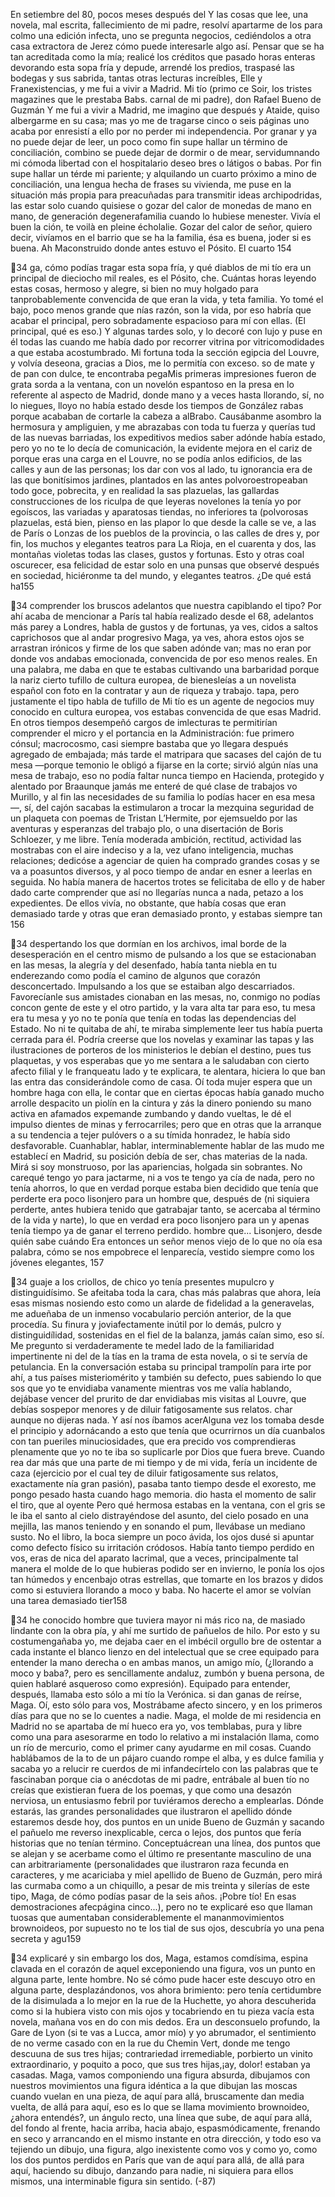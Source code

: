 En setiembre del 80, pocos meses después del
Y las cosas que lee, una novela, mal escrita,
fallecimiento de mi padre, resolví apartarme de los
para colmo una edición infecta, uno se pregunta
negocios, cediéndolos a otra casa extractora de Jerez
cómo puede interesarle algo así. Pensar que se ha
tan acreditada como la mía; realicé los créditos que
pasado horas enteras devorando esta sopa fría y depude, arrendé los predios, traspasé las bodegas y sus
sabrida, tantas otras lecturas increíbles, Elle y Franexistencias, y me fui a vivir a Madrid. Mi tío (primo
ce Soir, los tristes magazines que le prestaba Babs.
carnal de mi padre), don Rafael Bueno de Guzmán
Y me fui a vivir a Madrid, me imagino que después
y Ataide, quiso albergarme en su casa; mas yo me
de tragarse cinco o seis páginas uno acaba por enresistí a ello por no perder mi independencia. Por
granar y ya no puede dejar de leer, un poco como
fin supe hallar un término de conciliación, combino se puede dejar de dormir o de mear, servidumnando mi cómoda libertad con el hospitalario deseo
bres o látigos o babas. Por fin supe hallar un térde mi pariente; y alquilando un cuarto próximo a
mino de conciliación, una lengua hecha de frases
su vivienda, me puse en la situación más propia para
preacuñadas para transmitir ideas archipodridas, las
estar solo cuando quisiese o gozar del calor de
monedas de mano en mano, de generación degenerafamilia cuando lo hubiese menester. Vivía el buen la
ción, te voilà en pleine écholalie. Gozar del calor de
señor, quiero decir, vivíamos en el barrio que se ha
la familia, ésa es buena, joder si es buena. Ah Maconstruido donde antes estuvo el Pósito. El cuarto
154

34
ga, cómo podías tragar esta sopa fría, y qué diablos
de mi tío era un principal de dieciocho mil reales,
es el Pósito, che. Cuántas horas leyendo estas cosas,
hermoso y alegre, si bien no muy holgado para tanprobablemente convencida de que eran la vida, y teta familia. Yo tomé el bajo, poco menos grande que
nías razón, son la vida, por eso habría que acabar
el principal, pero sobradamente espacioso para mí
con ellas. (El principal, qué es eso.) Y algunas tardes
solo, y lo decoré con lujo y puse en él todas las
cuando me había dado por recorrer vitrina por vitricomodidades a que estaba acostumbrado. Mi fortuna toda la sección egipcia del Louvre, y volvía deseona, gracias a Dios, me lo permitía con exceso.
so de mate y de pan con dulce, te encontraba pegaMis primeras impresiones fueron de grata sorda a la ventana, con un novelón espantoso en la
presa en lo referente al aspecto de Madrid, donde
mano y a veces hasta llorando, sí, no lo niegues, lloyo no había estado desde los tiempos de González
rabas porque acababan de cortarle la cabeza a alBrabo. Causábanme asombro la hermosura y ampliguien, y me abrazabas con toda tu fuerza y querías
tud de las nuevas barriadas, los expeditivos medios
saber adónde había estado, pero yo no te lo decía
de comunicación, la evidente mejora en el cariz de
porque eras una carga en el Louvre, no se podía anlos edificios, de las calles y aun de las personas; los
dar con vos al lado, tu ignorancia era de las que
bonitísimos jardines, plantados en las antes polvoroestropeaban todo goce, pobrecita, y en realidad la
sas plazuelas, las gallardas construcciones de los riculpa de que leyeras novelones la tenía yo por egoíscos, las variadas y aparatosas tiendas, no inferiores
ta (polvorosas plazuelas, está bien, pienso en las plapor lo que desde la calle se ve, a las de París o Lonzas de los pueblos de la provincia, o las calles de
dres y, por fin, los muchos y elegantes teatros para
La Rioja, en el cuarenta y dos, las montañas violetas
todas las clases, gustos y fortunas. Esto y otras coal oscurecer, esa felicidad de estar solo en una punsas que observé después en sociedad, hiciéronme
ta del mundo, y elegantes teatros. ¿De qué está ha155

34
comprender los bruscos adelantos que nuestra capiblando el tipo? Por ahí acaba de mencionar a París
tal había realizado desde el 68, adelantos más parey a Londres, habla de gustos y de fortunas, ya ves,
cidos a saltos caprichosos que al andar progresivo
Maga, ya ves, ahora estos ojos se arrastran irónicos
y firme de los que saben adónde van; mas no eran
por donde vos andabas emocionada, convencida de
por eso menos reales. En una palabra, me daba en
que te estabas cultivando una barbaridad porque
la nariz cierto tufillo de cultura europea, de bienesleías a un novelista español con foto en la contratar y aun de riqueza y trabajo.
tapa, pero justamente el tipo habla de tufillo de
Mi tío es un agente de negocios muy conocido en
cultura europea, vos estabas convencida de que esas
Madrid. En otros tiempos desempeñó cargos de imlecturas te permitirían comprender el micro y el
portancia en la Administración: fue primero cónsul;
macrocosmo, casi siempre bastaba que yo llegara
después agregado de embajada; más tarde el matripara que sacases del cajón de tu mesa —porque temonio le obligó a fijarse en la corte; sirvió algún
nías una mesa de trabajo, eso no podía faltar nunca
tiempo en Hacienda, protegido y alentado por Braaunque jamás me enteré de qué clase de trabajos
vo Murillo, y al fin las necesidades de su familia lo
podías hacer en esa mesa—, sí, del cajón sacabas la
estimularon a trocar la mezquina seguridad de un
plaqueta con poemas de Tristan L’Hermite, por ejemsueldo por las aventuras y esperanzas del trabajo
plo, o una disertación de Boris Schloezer, y me
libre. Tenía moderada ambición, rectitud, actividad
las mostrabas con el aire indeciso y a la, vez ufano
inteligencia, muchas relaciones; dedicóse a agenciar
de quien ha comprado grandes cosas y se va a poasuntos diversos, y al poco tiempo de andar en esner a leerlas en seguida. No había manera de hacertos trotes se felicitaba de ello y de haber dado carte comprender que así no llegarías nunca a nada,
petazo a los expedientes. De ellos vivía, no obstante,
que había cosas que eran demasiado tarde y otras
que eran demasiado pronto, y estabas siempre tan
156

34
despertando los que dormían en los archivos, imal borde de la desesperación en el centro mismo de
pulsando a los que se estacionaban en las mesas,
la alegría y del desenfado, había tanta niebla en tu
enderezando como podía el camino de algunos que
corazón desconcertado. Impulsando a los que se estaiban algo descarriados. Favorecíanle sus amistades
cionaban en las mesas, no, conmigo no podías concon gente de este y el otro partido, y la vara alta
tar para eso, tu mesa era tu mesa y yo no te ponía
que tenía en todas las dependencias del Estado. No
ni te quitaba de ahí, te miraba simplemente leer tus
había puerta cerrada para él. Podría creerse que los
novelas y examinar las tapas y las ilustraciones de
porteros de los ministerios le debían el destino, pues
tus plaquetas, y vos esperabas que yo me sentara a
le saludaban con cierto afecto filial y le franqueatu lado y te explicara, te alentara, hiciera lo que
ban las entra das considerándole como de casa. Oí
toda mujer espera que un hombre haga con ella, le
contar que en ciertas épocas había ganado mucho
arrolle despacito un piolín en la cintura y zás la
dinero poniendo su mano activa en afamados expemande zumbando y dando vueltas, le dé el impulso
dientes de minas y ferrocarriles; pero que en otras
que la arranque a su tendencia a tejer pulóvers o a
su tímida honradez, le había sido desfavorable. Cuanhablar, hablar, interminablemente hablar de las mudo me establecí en Madrid, su posición debía de ser,
chas materias de la nada. Mirá si soy monstruoso,
por las apariencias, holgada sin sobrantes. No carequé tengo yo para jactarme, ni a vos te tengo ya
cía de nada, pero no tenía ahorros, lo que en verdad
porque estaba bien decidido que tenía que perderte
era poco lisonjero para un hombre que, después de
(ni siquiera perderte, antes hubiera tenido que gatrabajar tanto, se acercaba al término de la vida y
narte), lo que en verdad era poco lisonjero para un
y apenas tenía tiempo ya de ganar el terreno perdido.
hombre que... Lisonjero, desde quién sabe cuándo
Era entonces un señor menos viejo de lo que
no oía esa palabra, cómo se nos empobrece el lenparecía, vestido siempre como los jóvenes elegantes,
157

34
guaje a los criollos, de chico yo tenía presentes mupulcro y distinguidísimo. Se afeitaba toda la cara,
chas más palabras que ahora, leía esas mismas nosiendo esto como un alarde de fidelidad a la generavelas, me adueñaba de un inmenso vocabulario perción anterior, de la que procedía. Su finura y joviafectamente inútil por lo demás, pulcro y distinguidílidad, sostenidas en el fiel de la balanza, jamás caían
simo, eso sí. Me pregunto si verdaderamente te medel lado de la familiaridad impertinente ni del de la
tías en la trama de esta novela, o si te servía de
petulancia. En la conversación estaba su principal
trampolín para irte por ahí, a tus países misteriomérito y también su defecto, pues sabiendo lo que
sos que yo te envidiaba vanamente mientras vos me
valía hablando, dejábase vencer del prurito de dar
envidiabas mis visitas al Louvre, que debías sospepor menores y de diluir fatigosamente sus relatos.
char aunque no dijeras nada. Y así nos íbamos acerAlguna vez los tomaba desde el principio y adornácando a esto que tenía que ocurrirnos un día cuanbalos con tan pueriles minuciosidades, que era precido vos comprendieras plenamente que yo no te iba
so suplicarle por Dios que fuera breve. Cuando rea dar más que una parte de mi tiempo y de mi vida,
fería un incidente de caza (ejercicio por el cual tey de diluir fatigosamente sus relatos, exactamente
nía gran pasión), pasaba tanto tiempo desde el exoresto, me pongo pesado hasta cuando hago memoria.
dio hasta el momento de salir el tiro, que al oyente
Pero qué hermosa estabas en la ventana, con el gris
se le iba el santo al cielo distrayéndose del asunto,
del cielo posado en una mejilla, las manos teniendo
y en sonando el pum, llevábase un mediano susto. No
el libro, la boca siempre un poco ávida, los ojos dusé si apuntar como defecto físico su irritación cródosos. Había tanto tiempo perdido en vos, eras de
nica del aparato lacrimal, que a veces, principalmente
tal manera el molde de lo que hubieras podido ser
en invierno, le ponía los ojos tan húmedos y encenbajo otras estrellas, que tomarte en los brazos y
didos como si estuviera llorando a moco y baba. No
hacerte el amor se volvían una tarea demasiado tier158

34
he conocido hombre que tuviera mayor ni más rico
na, de masiado lindante con la obra pía, y ahí me
surtido de pañuelos de hilo. Por esto y su costumengañaba yo, me dejaba caer en el imbécil orgullo
bre de ostentar a cada instante el blanco lienzo en
del intelectual que se cree equipado para entender
la mano derecha o en ambas manos, un amigo mío,
(¿llorando a moco y baba?, pero es sencillamente
andaluz, zumbón y buena persona, de quien hablaré
asqueroso como expresión). Equipado para entender,
después, llamaba esto sólo a mi tío la Verónica.
si dan ganas de reírse, Maga. Oí, esto sólo para vos,
Mostrábame afecto sincero, y en los primeros días
para que no se lo cuentes a nadie. Maga, el molde
de mi residencia en Madrid no se apartaba de mí
hueco era yo, vos temblabas, pura y libre como una
para asesorarme en todo lo relativo a mi instalación
llama, como un río de mercurio, como el primer cany ayudarme en mil cosas. Cuando hablábamos de la
to de un pájaro cuando rompe el alba, y es dulce
familia y sacaba yo a relucir re cuerdos de mi infandecírtelo con las palabras que te fascinaban porque
cia o anécdotas de mi padre, entrábale al buen tío
no creías que existieran fuera de los poemas, y que
como una desazón nerviosa, un entusiasmo febril por
tuviéramos derecho a emplearlas. Dónde estarás,
las grandes personalidades que ilustraron el apellido
dónde estaremos desde hoy, dos puntos en un unide Bueno de Guzmán y sacando el pañuelo me reverso inexplicable, cerca o lejos, dos puntos que
fería historias que no tenían término. Conceptuácrean una línea, dos puntos que se alejan y se acerbame como el último re presentante masculino de una
can arbitrariamente (personalidades que ilustraron
raza fecunda en caracteres, y me acariciaba y miel apellido de Bueno de Guzmán, pero mirá las curmaba como a un chiquillo, a pesar de mis treinta y
silerías de este tipo, Maga, de cómo podías pasar de la
seis años. ¡Pobre tío! En esas demostraciones afecpágina cinco...), pero no te explicaré eso que llaman
tuosas que aumentaban considerablemente el mananmovimientos brownoideos, por supuesto no te los
tial de sus ojos, descubría yo una pena secreta y agu159

34
explicaré y sin embargo los dos, Maga, estamos comdísima, espina clavada en el corazón de aquel exceponiendo una figura, vos un punto en alguna parte,
lente hombre. No sé cómo pude hacer este descuyo otro en alguna parte, desplazándonos, vos ahora
brimiento: pero tenía certidumbre de la disimulada
a lo mejor en la rue de la Huchette, yo ahora descuherida como si la hubiera visto con mis ojos y tocabriendo en tu pieza vacía esta novela, mañana vos en
do con mis dedos. Era un desconsuelo profundo,
la Gare de Lyon (si te vas a Lucca, amor mío) y yo
abrumador, el sentimiento de no verme casado con
en la rue du Chemin Vert, donde me tengo descuuna de sus tres hijas; contrariedad irremediable, porbierto un vinito extraordinario, y poquito a poco,
que sus tres hijas,¡ay, dolor! estaban ya casadas.
Maga, vamos componiendo una figura absurda,
dibujamos con nuestros movimientos una figura
idéntica a la que dibujan las moscas cuando vuelan en
una pieza, de aquí para allá, bruscamente dan media
vuelta, de allá para aquí, eso es lo que se llama
movimiento brownoideo, ¿ahora entendés?, un ángulo
recto, una línea que sube, de aquí para allá, del fondo al
frente, hacia arriba, hacia abajo, espasmódicamente,
frenando en seco y arrancando en el mismo instante en
otra dirección, y todo eso va tejiendo un dibujo, una
figura, algo inexistente como vos y como yo, como los
dos puntos perdidos en París que van de aquí para allá,
de allá para aquí, haciendo su dibujo, danzando para
nadie, ni siquiera para ellos mismos, una interminable
figura sin sentido.
(-87)

